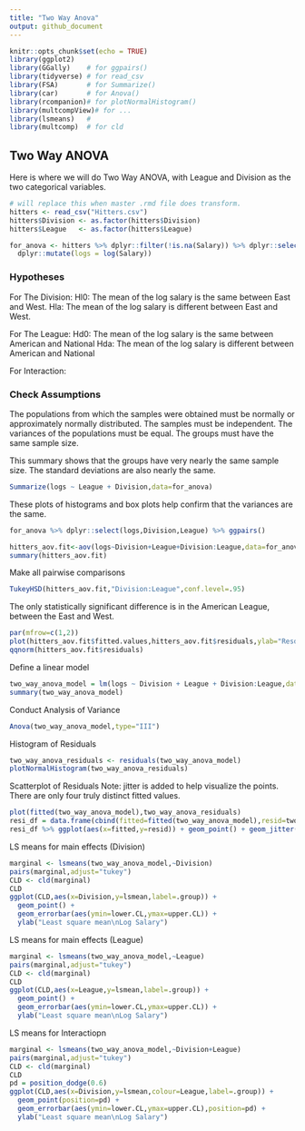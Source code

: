 ```yaml
---
title: "Two Way Anova"
output: github_document
---
```


```r
knitr::opts_chunk$set(echo = TRUE)
library(ggplot2)
library(GGally)    # for ggpairs()
library(tidyverse) # for read_csv
library(FSA)       # for Summarize()
library(car)       # for Anova()
library(rcompanion)# for plotNormalHistogram()
library(multcompView)# for ...
library(lsmeans)   #
library(multcomp)  # for cld
```

## Two Way ANOVA
Here is where we will do Two Way ANOVA, with League and Division as the two categorical variables.

```r
# will replace this when master .rmd file does transform.
hitters <- read_csv("Hitters.csv")
hitters$Division <- as.factor(hitters$Division)
hitters$League   <- as.factor(hitters$League)

for_anova <- hitters %>% dplyr::filter(!is.na(Salary)) %>% dplyr::select(Salary,Division,League) %>%
  dplyr::mutate(logs = log(Salary))
```

### Hypotheses

For The Division:
Hl0: The mean of the log salary is the same between East and West.
Hla: The mean of the log salary is different between East and West.

For The League:
Hd0: The mean of the log salary is the same between American and National
Hda: The mean of the log salary is different between American and National

For Interaction:


### Check Assumptions

The populations from which the samples were obtained must be normally or approximately normally distributed.
The samples must be independent.
The variances of the populations must be equal.
The groups must have the same sample size.

This summary shows that the groups have very nearly the same sample size.  The standard deviations are also nearly the same.  

```r
Summarize(logs ~ League + Division,data=for_anova)
```

These plots of histograms and box plots help confirm that the variances are the same.

```r
for_anova %>% dplyr::select(logs,Division,League) %>% ggpairs()
```


```r
hitters_aov.fit<-aov(logs~Division+League+Division:League,data=for_anova)
summary(hitters_aov.fit)
```

Make all pairwise comparisons
```r
TukeyHSD(hitters_aov.fit,"Division:League",conf.level=.95)
```

The only statistically significant difference is in the American League, between the East and West.

```r
par(mfrow=c(1,2))
plot(hitters_aov.fit$fitted.values,hitters_aov.fit$residuals,ylab="Resdiduals",xlab="Fitted")
qqnorm(hitters_aov.fit$residuals)
```

Define a linear model

```r
two_way_anova_model = lm(logs ~ Division + League + Division:League,data=for_anova)
summary(two_way_anova_model)
```

Conduct Analysis of Variance

```r
Anova(two_way_anova_model,type="III")
```

Histogram of Residuals

```r
two_way_anova_residuals <- residuals(two_way_anova_model)
plotNormalHistogram(two_way_anova_residuals)
```

Scatterplot of Residuals
Note: jitter is added to help visualize the points.  There are only four truly distinct 
fitted values.
```r
plot(fitted(two_way_anova_model),two_way_anova_residuals)
resi_df = data.frame(cbind(fitted=fitted(two_way_anova_model),resid=two_way_anova_residuals))
resi_df %>% ggplot(aes(x=fitted,y=resid)) + geom_point() + geom_jitter(width=0.015,height=0.0)
```

LS means for main effects (Division)
```r
marginal <- lsmeans(two_way_anova_model,~Division)
pairs(marginal,adjust="tukey")
CLD <- cld(marginal)
CLD
ggplot(CLD,aes(x=Division,y=lsmean,label=.group)) +
  geom_point() +
  geom_errorbar(aes(ymin=lower.CL,ymax=upper.CL)) +
  ylab("Least square mean\nLog Salary")
```

LS means for main effects (League)
```r
marginal <- lsmeans(two_way_anova_model,~League)
pairs(marginal,adjust="tukey")
CLD <- cld(marginal)
CLD
ggplot(CLD,aes(x=League,y=lsmean,label=.group)) +
  geom_point() +
  geom_errorbar(aes(ymin=lower.CL,ymax=upper.CL)) +
  ylab("Least square mean\nLog Salary")
```


LS means for Interactiopn
```r
marginal <- lsmeans(two_way_anova_model,~Division+League)
pairs(marginal,adjust="tukey")
CLD <- cld(marginal)
CLD
pd = position_dodge(0.6)
ggplot(CLD,aes(x=Division,y=lsmean,colour=League,label=.group)) +
  geom_point(position=pd) +
  geom_errorbar(aes(ymin=lower.CL,ymax=upper.CL),position=pd) +
  ylab("Least square mean\nLog Salary")
```



